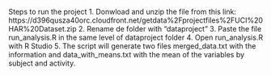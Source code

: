 
Steps to run the project
1. Donwload and unzip the file from this link: https://d396qusza40orc.cloudfront.net/getdata%2Fprojectfiles%2FUCI%20HAR%20Dataset.zip
2. Rename de folder with "dataproject"
3. Paste the file run_analysis.R in the same level of dataproject folder
4. Open run_analysis.R with R Studio
5. The script will generate two files merged_data.txt with the information and data_with_means.txt with the mean of the variables by subject and activity. 
